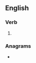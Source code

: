 ==English==

===Verb===
{{head|en|verb form}}

# {{en-third-person singular of|overhear}}

===Anagrams===
* {{l|en|overshare}}